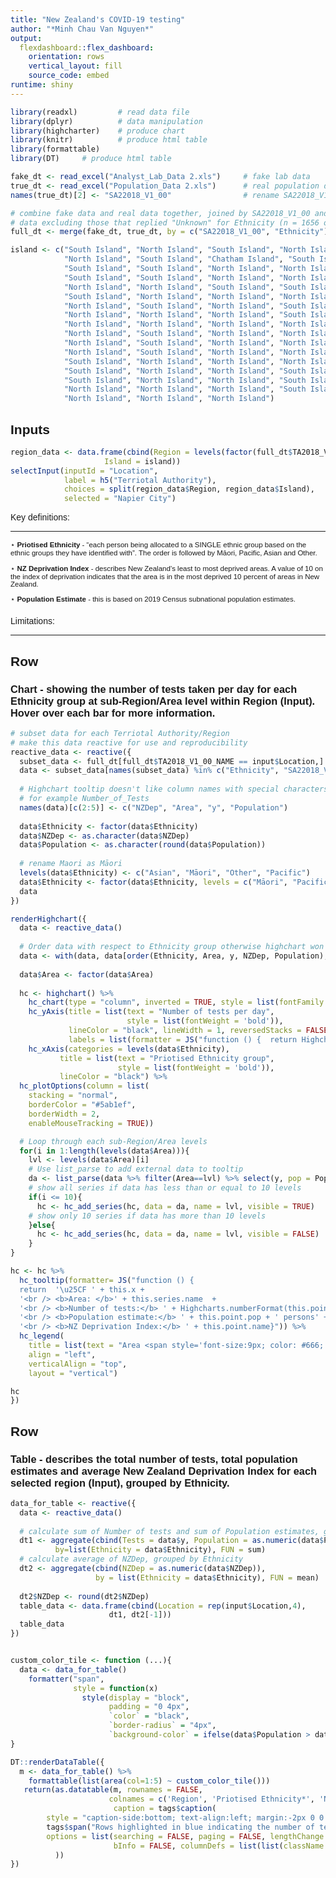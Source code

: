 ```yaml
---
title: "New Zealand's COVID-19 testing"
author: "*Minh Chau Van Nguyen*"
output: 
  flexdashboard::flex_dashboard:
    orientation: rows
    vertical_layout: fill
    source_code: embed
runtime: shiny
---
```


<style>
body, h1, h2, h3, h4, h5, h6{
  font-family: Helvetica;
}
table.dataTable.hover tbody tr:hover, table.dataTable.display tbody tr:hover
{
background-color: rgba(223, 177, 214, 0.5) !important;
}
.shiny-input-container > label {
margin-bottom: -15px;
margin-top:5px;
}
.selectize-input .item {
color: #1a6ecc;
}
</style>


```r
library(readxl)         # read data file
library(dplyr)          # data manipulation
library(highcharter)    # produce chart  
library(knitr)          # produce html table
library(formattable)
library(DT)     # produce html table

fake_dt <- read_excel("Analyst_Lab_Data 2.xls")     # fake lab data
true_dt <- read_excel("Population_Data 2.xls")      # real population data
names(true_dt)[2] <- "SA22018_V1_00"                # rename SA22018_V1_00_NAME for merging purpose

# combine fake data and real data together, joined by SA22018_V1_00 and Ethnicity
# data excluding those that replied "Unknown" for Ethnicity (n = 1656 observations)
full_dt <- merge(fake_dt, true_dt, by = c("SA22018_V1_00", "Ethnicity"))

island <- c("South Island", "North Island", "South Island", "North Island",
            "North Island", "South Island", "Chatham Island", "South Island",
            "South Island", "South Island", "North Island", "North Island",
            "South Island", "South Island", "North Island", "North Island",
            "North Island", "North Island", "South Island", "South Island",
            "South Island", "North Island", "North Island", "North Island",
            "North Island", "South Island", "North Island", "South Island",
            "North Island", "North Island", "North Island", "South Island",
            "North Island", "North Island", "North Island", "North Island",
            "North Island", "South Island", "North Island", "North Island",
            "North Island", "South Island", "North Island", "North Island",
            "North Island", "South Island", "North Island", "North Island",
            "South Island", "North Island", "North Island", "North Island",
            "South Island", "North Island", "North Island", "South Island",
            "South Island", "North Island", "North Island", "South Island",
            "North Island", "North Island", "North Island", "South Island",
            "North Island", "North Island", "North Island")
```


Inputs {.sidebar}
-----------------------------------------------------------------------
```r
region_data <- data.frame(cbind(Region = levels(factor(full_dt$TA2018_V1_00_NAME)), 
                     Island = island))
selectInput(inputId = "Location", 
            label = h5("Terriotal Authority"), 
            choices = split(region_data$Region, region_data$Island),
            selected = "Napier City")
```

Key definitions:

<hr>

<div style = "font-size: 11.5px; margin-bottom:20px;">
$\star$ **Priotised Ethnicity** - "each person being allocated to a SINGLE ethnic group based on the ethnic groups they have identified with". The order is followed by Māori, Pacific, Asian and Other.

$\star$ **NZ Deprivation Index** - describes New Zealand's least to most deprived areas. A value of 10 on the index of deprivation indicates that the area is in the most deprived 10 percent of areas in New Zealand.

$\star$ **Population Estimate** - this is based on 2019 Census subnational population estimates.

</div>

Limitations:
<hr>

Row {data-height=750}
-----------------------------------------------------------------------

### **Chart** - showing the number of tests taken per day for each Ethnicity group at sub-Region/Area level within Region (Input). Hover over each bar for more information.
```r
# subset data for each Terriotal Authority/Region
# make this data reactive for use and reproducibility
reactive_data <- reactive({
  subset_data <- full_dt[full_dt$TA2018_V1_00_NAME == input$Location,]
  data <- subset_data[names(subset_data) %in% c("Ethnicity", "SA22018_V1_00_NAME", "Number_of_Tests", "SA2_average_NZDep2018", "Census_2019_Population_Estimate")]
  
  # Highchart tooltip doesn't like column names with special characters or spacing,
  # for example Number_of_Tests
  names(data)[c(2:5)] <- c("NZDep", "Area", "y", "Population")
  
  data$Ethnicity <- factor(data$Ethnicity)
  data$NZDep <- as.character(data$NZDep)
  data$Population <- as.character(round(data$Population))
  
  # rename Maori as Māori
  levels(data$Ethnicity) <- c("Asian", "Māori", "Other", "Pacific")
  data$Ethnicity <- factor(data$Ethnicity, levels = c("Māori", "Pacific", "Asian", "Other"))
  data
})

renderHighchart({
  data <- reactive_data()
  
  # Order data with respect to Ethnicity group otherwise highchart won't ouput the correct results
  data <- with(data, data[order(Ethnicity, Area, y, NZDep, Population),])
  
  data$Area <- factor(data$Area)
  
  hc <- highchart() %>%
    hc_chart(type = "column", inverted = TRUE, style = list(fontFamily = "Helvetica")) %>%
    hc_yAxis(title = list(text = "Number of tests per day", 
                          style = list(fontWeight = 'bold')),
             lineColor = "black", lineWidth = 1, reversedStacks = FALSE,
             labels = list(formatter = JS("function () {  return Highcharts.numberFormat(this.value, 0, '.', ',');}"))) %>%
    hc_xAxis(categories = levels(data$Ethnicity), 
           title = list(text = "Priotised Ethnicity group", 
                        style = list(fontWeight = 'bold')),
           lineColor = "black") %>%
  hc_plotOptions(column = list(
    stacking = "normal",
    borderColor = "#5ab1ef",
    borderWidth = 2,
    enableMouseTracking = TRUE))

  # Loop through each sub-Region/Area levels
  for(i in 1:length(levels(data$Area))){
    lvl <- levels(data$Area)[i]
    # Use list_parse to add external data to tooltip
    da <- list_parse(data %>% filter(Area==lvl) %>% select(y, pop = Population, name = NZDep))
    # show all series if data has less than or equal to 10 levels
    if(i <= 10){
      hc <- hc_add_series(hc, data = da, name = lvl, visible = TRUE)
    # show only 10 series if data has more than 10 levels
    }else{
      hc <- hc_add_series(hc, data = da, name = lvl, visible = FALSE)
    }
}

hc <- hc %>%
  hc_tooltip(formatter= JS("function () {
  return  '\u25CF ' + this.x +
  '<br /> <b>Area: </b>' + this.series.name  +
  '<br /> <b>Number of tests:</b> ' + Highcharts.numberFormat(this.point.y, -1, '.', ',') + ' tests' +
  '<br /> <b>Population estimate:</b> ' + this.point.pop + ' persons' +
  '<br /> <b>NZ Deprivation Index:</b> ' + this.point.name}")) %>%
  hc_legend(
    title = list(text = "Area <span style='font-size:9px; color: #666; font-weight: norma'>(Click to hide/show)</span>"),
    align = "left",
    verticalAlign = "top",
    layout = "vertical") 

hc
})
```


Row 
-----------------------------------------------------------------------

### **Table** - describes the total number of tests, total population estimates and average New Zealand Deprivation Index for each selected region (Input), grouped by Ethnicity.
```r
data_for_table <- reactive({
  data <- reactive_data()
  
  # calculate sum of Number of tests and sum of Population estimates, grouped by Ethnicity
  dt1 <- aggregate(cbind(Tests = data$y, Population = as.numeric(data$Population)), 
          by=list(Ethnicity = data$Ethnicity), FUN = sum)
  # calculate average of NZDep, grouped by Ethnicity
  dt2 <- aggregate(cbind(NZDep = as.numeric(data$NZDep)),
                   by = list(Ethnicity = data$Ethnicity), FUN = mean)
  
  dt2$NZDep <- round(dt2$NZDep)
  table_data <- data.frame(cbind(Location = rep(input$Location,4),
                      dt1, dt2[-1]))
  table_data
})


custom_color_tile <- function (...){
  data <- data_for_table()
    formatter("span",
              style = function(x) 
                style(display = "block", 
                      padding = "0 4px", 
                      `color` = "black", 
                      `border-radius` = "4px", 
                      `background-color` = ifelse(data$Population > data$Tests, "#B1CBEB", "none")))
}

DT::renderDataTable({
  m <- data_for_table() %>% 
    formattable(list(area(col=1:5) ~ custom_color_tile()))
   return(as.datatable(m, rownames = FALSE, 
                      colnames = c('Region', 'Priotised Ethnicity*', 'Number of tests', 'Population estimates (persons)*', 'NZ Deprivation Index*'),
                       caption = tags$caption(
        style = "caption-side:bottom; text-align:left; margin:-2px 0 0 5px; font-size:11.5px; font-style:italic;",
        tags$span("Rows highlighted in blue indicating the number of tests taken is smaller than the population estimate for the corresponding Ethnicity group and Location.", style = "color:blue;"), tags$br(), tags$span("*These measures were rounded to whole number.", style = "color:black;")),
        options = list(searching = FALSE, paging = FALSE, lengthChange = FALSE,  
                       bInfo = FALSE, columnDefs = list(list(className = 'dt-left', targets = "_all")))
          ))
})

```



